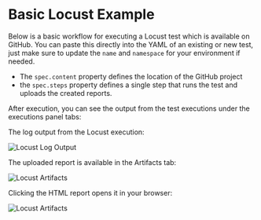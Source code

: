 
# Basic Locust Example

Below is a basic workflow for executing a Locust test which is available
on GitHub. You can paste this directly into the YAML of an existing or new test, just make
sure to update the `name` and `namespace` for your environment if needed.

- The `spec.content` property defines the location of the GitHub project
- the `spec.steps` property defines a single step that runs the test and uploads the created reports.

<SimpleLocust/>

After execution, you can see the output from the test executions under the executions panel tabs:

<Tabs>
<TabItem value="logs" label="Log Output" default>

The log output from the Locust execution:

![Locust Log Output](images/basic-locust-log-output.png)

</TabItem>
<TabItem value="artifacts" label="Artifacts" default>

The uploaded report is available in the Artifacts tab:

![Locust Artifacts](images/basic-locust-artifacts.png)

</TabItem>
<TabItem value="report" label="HTML report" default>

Clicking the HTML report opens it in your browser:

![Locust Artifacts](images/basic-locust-artifacts.png)

</TabItem>
</Tabs>

